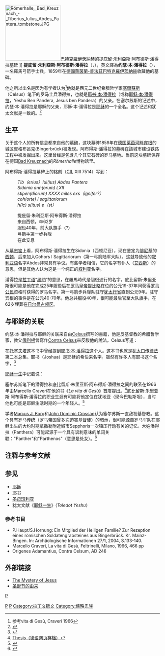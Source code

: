 [[File:Römerhalle,_Bad_Kreuznach_-_Tiberius_Iulius_Abdes_Pantera_tombstone.JPG|180px]][[巴特克羅伊茨納赫|巴特克羅伊茨納赫]]的提庇留·朱利亞斯·阿布德斯·潘得拉墓碑 ]]
'''提庇留·朱利亞斯·阿布德斯·潘得拉'''（{{lang-la|Tiberius Iulius Abdes Pantera}}，{{bd|约前22年||约40年}}），英文譯為'''约瑟·本·潘得拉'''（{{lang-en|Joseph ben Pantera}}），一名羅馬弓箭手士兵，1859年在[[德國|德國]][[萊茵蘭-普法茲|萊茵蘭-普法茲]][[巴特克羅伊茨納赫|巴特克羅伊茨納赫]]收藏他的墓碑。

他之所以出名是因为有学者认为<ref>参考vita di Gesù, Craveri 1966</ref>他就是西元二世纪希腊哲学家[[塞爾蘇斯|塞爾蘇斯]]（Celsus）笔下的罗马士兵潘得拉，也就是[[耶书·本·潘得拉|耶书·本·潘得拉]]（或称[[耶稣·本·潘得拉|耶稣·本·潘得拉]]，Yeshu Ben Pandera, Jesus ben Pandera）的父亲。在塞尔苏斯的记述中，约瑟·本·潘得拉是耶稣的父亲，耶稣·本·潘得拉是[[耶稣|耶稣]]的一个全名。这个记述和犹太文献是一致的。<ref>{{Cite web |url=http://www.askwhy.co.uk/christianity/0105JewChristian.php#Pandera |title=Jesus Ben Pandera, From Judaism to Christianity  |access-date=2009-05-14 |archive-url=https://web.archive.org/web/20081203200751/http://www.askwhy.co.uk//christianity/0105JewChristian.php#Pandera |archive-date=2008-12-03 |dead-url=yes }}</ref>

==生平==
关于这个人的所有信息都来自他的[[墓碑|墓碑]]，这块墓碑1859年在[[德国|德国]][[莱茵河畔宾根|莱茵河畔宾根]]的城区賓格布呂克(Bingerbrück)被发现。阿布得斯·潘得拉的墓碑在該城市建设铁路工程中被发掘出来。这里曾经是包含几个其它石碑的罗马墓地。当前这块墓碑保存在德国[[Bad_Kreuznach|Bad Kreuznach]]的''Römerhalle''博物馆里。

阿布得斯·潘得拉墓碑上的铭刻（[[Corpus_Inscriptionum_Latinarum|CIL]] XIII 7514）写到：
:''Tib（erius）Iul(ius) Abdes Pantera''
:''Sidonia ann(orum) LXII''
:''stipen(diorum) XXXX miles exs（ignifer?）''
:''coh(orte) I sagittariorum''
:''h(ic) s(itus) e（st）''

:提庇留·朱利亞斯·阿布得斯·潘得拉
:来自西顿，卒62岁
:服役40年，前大队旗手（?）
:弓箭手第一[[步兵隊|步兵隊]]
:在此安息

从[[墓志铭|墓志铭]]上看，阿布得斯·潘得拉生在Sidonia（西顿尼亚），现在鉴定为[[腓尼基|腓尼基]]的[[西顿|西顿]]，后来加入Cohors I Sagittariorum（第一弓箭陆军大队）。这就导致他的[[叙利亚语|叙利亚语]]名字Abdes非常具有争议。有些学者相信，它的名字有仆人（[[艾西斯|艾西斯]]）的意思，但是其他人认为这是一个纯正的[[叙利亚|叙利亚]]名字。

潘得拉是[[拉丁语|拉丁语]]“[[黑豹|黑豹]]”的意思，在羅馬時代是個很通行的名字。底比留斯·朱里亚斯很可能是他在完成25年服役后在[[罗马皇帝|罗马皇帝]][[提比略|提比略]]在位的公元19-37年间获得[[罗马公民|罗马公民]]资格时获得的罗马名字。第一弓箭步兵隊队驻守[[犹太省|犹太行省]]直到公元9年。驻守宾根的事件是在公元40-70年。他总共服役40年，很可能最后官至大队旗手，在62岁埋葬在[[日尔曼占领区|日尔曼占领区]]。

==与耶稣的关联==
约瑟·本·潘得拉与耶稣的关联来自由[[Celsus|Celsus]]撰写的書籍，他是反基督教的希腊哲学家，教父[[俄利根|俄利根]]曾寫作[[Contra_Celsus|Contra Celsus]]來反駁他的說法。Celsus写道：
{{quote
|当她（[[玛利亚_(耶稣母亲)|玛利亚]]）怀孕后，就被和她订婚的木匠赶出家门，因此她被定位通奸罪，而她生出的孩子实际上是名叫潘得拉的士兵的。
}}

在[[托塞夫塔|托塞夫塔]]这本书中曾经提到[[耶书#Ben_Pandera和Ben_Stada|耶书·本·潘得拉]]这个人。这本书也就是[[口传律法|犹太口传律法]]第二本总集。耶书（Joshua）是耶稣的希伯来名字。雖然有许多人有耶书这个名字，<ref name="Setzer 1994"> {{cite book| author = Claudia Setzer| title = Jewish Responses to Early Christians: History and Polemics, 30-150 C.E| year = 1994| url = https://archive.org/details/jewishresponsest0000setz| publisher = Fortress Press| id = ISBN 080062680X}}</ref>

[[耶稣一生|耶稣一生]]中记载说：
{{Quote
|耶稣的母亲玛利亚已经和约翰订婚后被邻居约瑟·本·潘得拉强奸。当她发现怀孕时，约翰离开她去了巴比伦。当耶稣出生后，她假装那是约翰的儿子，甚至努力试图让他接受犹太教的教育。然后耶稣开始反应邪恶的一面，后来越发不可收拾，明目张胆的羞辱它的宗教老师。这位拉比最终将耶稣的生父的真相泄露出来，但是他声称玛利亚因为是遭受非自愿暴力所以不会判为死罪。耶稣大约30岁时被公开为一个私生子，之后他逃入耶路撒冷。
}}

塞尔苏斯笔下的潘得拉和底比留斯·朱里亚斯·阿布得斯·潘得拉之间的联系在1966年由Marcello Craveri在他的书《''La vita di Gesù''》首度提出。<ref>[https://web.archive.org/web/20071222222525/http://members.fortunecity.de/bingium/grabstein.html Thesis（德语网页存档）]</ref>底比留斯·朱里亚斯·阿布得斯·潘得拉的职业生涯有可能将他定位在犹地亚（现今巴勒斯坦），当时他也可能是耶稣生活时期的一个年轻人。<ref name="Tabor 2006">{{cite book| author = [[James_Tabor|Tabor, James D.]] | title = The Jesus Dynasty: A New Historical Investigation of Jesus, His Royal Family, and the Birth of Christianity| url = https://archive.org/details/jesusdynastyhidd00tabo| publisher = Simon & Schuster | year = 2006| isbn = 0743287231}}</ref>

学者[[Marcus_Borg|Marcus J. Borg]]和[[John_Dominic_Crossan|John Dominic Crossan]]认为塞尔苏斯一直敌视基督教。这个具有罗马传统（罗马帝国曾多次迫害基督徒）的暗示，很可能源自罗马军队在耶稣出生的大约时期拿撒勒附近城市Sepphoris一次镇压行动有关的记忆。大姓潘得拉（Panthera）可能起源于一个具有讽刺意味的单词关联："Panther"和"Parthenos"（意思是处女）。<ref name="Borg 2007">{{cite book| author = [[Marcus_Borg|Marcus Borg]], [[John_Dominic_Crossan|John Dominic Crossan]] | title = The First Christmas: What the Gospels Really Teach About Jesus's Birth| url = https://archive.org/details/firstchristmaswh00borg | publisher = HarperOne | year = 2007| isbn = 0061430706|page = [https://archive.org/details/firstchristmaswh00borg/page/104 104]}}</ref>

==注释与参考文献==
{{reflist}}

==参见==
*[[耶稣|耶稣]]
*[[耶书|耶书]]
*[[圣母玛利亚|圣母玛利亚]]
*犹太文献《[[耶稣一生|耶稣一生]]》(''Toledot Yeshu''）

===参考书目===
*P.Haupt/S.Hornung: Ein Mitglied der Heiligen Familie? Zur Rezeption eines römischen Soldatengrabsteines aus Bingerbrück. Kr. Mainz-Bingen. In: Archäologische Informationen 27/1, 2004, S.133-140.
* Marcello Craveri, La vita di Gesù, Feltrinelli, Milano, 1966, 466 pp
* Origenes Adamantius, Contra Celsum, AD 248

==外部链接==
*[https://web.archive.org/web/20090107025456/http://www.paxcalibur.org/mystery.htm The Mystery of Jesus]
*[https://web.archive.org/web/20110815111536/http://www.he.xinhuanet.com/wenhua/2008-12/24/content_15270796_1.htm 圣诞节的由来]

[[Category:犹太教相关人物|P]]
[[Category:1世紀羅馬人|P]]
[[分类:耶稣与历史|P]]
[[Category:拉丁文碑文|Category:拉丁文碑文]]
[[Category:儒略氏族|Category:儒略氏族]]